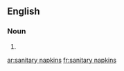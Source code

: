 ==English==

===Noun===
{{head|en|noun plural form}}

# {{plural of|sanitary napkin|lang=en}}

[[ar:sanitary napkins]]
[[fr:sanitary napkins]]
